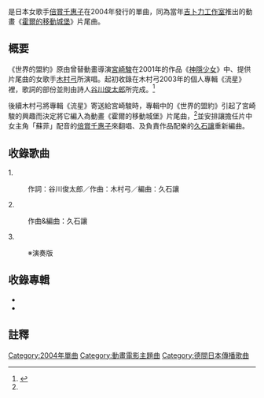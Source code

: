 {{noteTA
|1=zh-tw:世界的盟約; zh-hk:世界的約定; zh-cn:世界的约定; zh-sg:世界的约定
|G1=Ghibli
}}
{{Infobox song
| name           = 世界的盟約<br>{{lang|ja|世界の約束}}
| type           = single
| cover          = Sekai No Yakusoku(SingleCD Cover).jpg
| cover_size     = 140px
| caption        = 單曲CD《世界的盟約》唱片封面
| artist         = [[倍賞千惠子|倍賞千惠子]]
| from_album     = 
| A-side         = 世界的盟約
| B-side         = 人生的旋轉木馬
| released       = 2004年10月27日
| format         = 12cm[[CD|CD]]
| recorded       = 
| genre          = [[動畫歌曲|動畫歌曲]]
| length         = 12分11秒
| label          = Tokuma Japan Communications
| writer         = 作詞：[[谷川俊太郎|谷川俊太郎]]<br>作曲：[[木村弓|木村弓]]<br>編曲：[[久石讓|久石讓]]
| producer       = 
| certification  = 
| chart_position = * 週內排行最高名次第34名（[[Oricon公信榜|Oricon公信榜]]）<ref>{{Cite web|url=http://www.oricon.co.jp/prof/artist/244397/products/music/565958/1/|script-title=ja:世界の約束|trans_title=Oricon的《世界的盟約》簡介|publisher=[[Oricon公信榜|Oricon公信榜]]|accessdate=2012-03-22}}</ref>
| prev_title     = [[向您送上勿忘草|向您送上勿忘草]]
| prev_year      = 1998
| next_title     = [[歡迎到來|歡迎到來]]
| next_year      = 2006
| misc           = {{Listen
  | filename    = Sekai No Yakusoku(OggSample).ogg
  | title       = 《世界的盟約》
  | description = 倍賞千惠子的2004年單曲《世界的盟約》音訊範例
  }}
}}
{{nihongo|《'''世界的盟約'''》|世界の約束}}是日本女歌手[[倍賞千惠子|倍賞千惠子]]在2004年發行的單曲，同為當年[[吉卜力工作室|吉卜力工作室]]推出的動畫《[[霍爾的移動城堡|霍爾的移動城堡]]》片尾曲。

== 概要 ==
《世界的盟約》原由曾替動畫導演[[宮崎駿|宮崎駿]]在2001年的作品《[[神隱少女|神隱少女]]》中、提供片尾曲的女歌手[[木村弓|木村弓]]所演唱。起初收錄在木村弓2003年的個人專輯《流星》裡，歌詞的部份並則由詩人[[谷川俊太郎|谷川俊太郎]]所完成。<ref name="inv">{{Cite web|url=http://www.yomiuri.co.jp/entertainment/ghibli/cnt_inv_tanikawakimura.htm|script-title=ja:対談　谷川俊太郎×木村弓　ふたりが作った「世界の約束」|trans_title=共同創作歌曲《世界的盟約》的谷川俊太郎、木村弓的雙方對談會|publisher=[[讀賣新聞|讀賣新聞]]|date=2005-01-05|accessdate=2012-03-22|archive-date=2012-06-28|archive-url=https://web.archive.org/web/20120628165155/http://www.yomiuri.co.jp/entertainment/ghibli/cnt_inv_tanikawakimura.htm|dead-url=no}}</ref>

後續木村弓將專輯《流星》寄送給宮崎駿時，專輯中的《世界的盟約》引起了宮崎駿的興趣而決定將它編入為動畫《霍爾的移動城堡》片尾曲，<ref name="inv" />並安排讓擔任片中女主角「蘇菲」配音的[[倍賞千惠子|倍賞千惠子]]來翻唱、及負責作品配樂的[[久石讓|久石讓]]重新編曲。

== 收錄歌曲 ==
1.{{nihongo|'''世界的盟約'''|世界の約束}}
:作詞：谷川俊太郎／作曲：木村弓／編曲：久石讓

2.{{nihongo|'''人生的旋轉木馬'''|人生のメリーゴーランド}}
:作曲&編曲：久石讓 

3.{{nihongo|'''世界的盟約'''|世界の約束}}
:※演奏版

== 收錄專輯 ==
*{{nihongo|霍爾的移動城堡原聲帶|ハウルの動く城 サウンドトラック|2004年}} 
*{{nihongo|吉卜力工作室歌曲集|スタジオジブリの歌|2008年}}

== 註釋 ==
{{reflist}}

{{DEFAULTSORT:Sekai No Yakusoku}}

[[Category:2004年單曲|Category:2004年單曲]]
[[Category:動畫電影主題曲|Category:動畫電影主題曲]]
[[Category:德間日本傳播歌曲|Category:德間日本傳播歌曲]]
